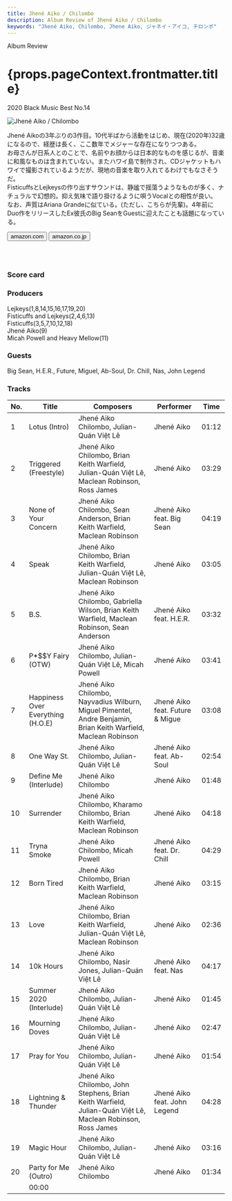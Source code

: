 ```yaml
---
title: Jhené Aiko / Chilombo
description: Album Review of Jhené Aiko / Chilombo
keywords: "Jhené Aiko, Chilombo, Jhene Aiko, ジャネイ・アイコ, チロンボ"
---
```





<p className="largeP">Album Review</p>
<h1 className="h1--no--margin">{props.pageContext.frontmatter.title}</h1>
<p className="largeP">
  <Link to="/best50/2020/">2020 Black Music Best No.14</Link>
</p>

<Row  className="image-card-group">
	<Column colMd={3} colLg={4} noGutterMdLeft="">
       <ImageCard>

![Jhené Aiko / Chilombo](../../images/cd/jheneaiko1L.jpg)

</ImageCard>
	</Column>
	<Column colMd={4} colLg={8} noGutterMdLeft="">
	<p>
	Jhené Aikoの3年ぶりの3作目。10代半ばから活動をはじめ、現在(2020年)32歳になるので、経歴は長く、ここ数年でメジャーな存在になりつつある。
	<br/>お母さんが日系人とのことで、名前やお顔からは日本的なものを感じるが、音楽に和風なものは含まれていない。またハワイ島で制作され、CDジャケットもハワイで撮影されているようだが、現地の音楽を取り入れてるわけでもなさそうだ。
	<br/>FisticuffsとLejkeysの作り出すサウンドは、静謐で揺蕩うようなものが多く、ナチュラルで幻想的。抑え気味で語り掛けるように唄うVocalとの相性が良い。
	<br/>なお、声質はAriana Grandeに似ている。(ただし、こちらが先輩)。4年前にDuo作をリリースしたEx彼氏のBig SeanをGuestに迎えたことも話題になっている。
	</p>
	<div>
	  <Button className="button-right-mergin"  href="https://amzn.to/3ggBXZD" renderIcon={ArrowUpRight} size='sm' kind='primary'>
      amazon.com
    </Button>
    <Button className="button-right-mergin"  href="https://amzn.to/33inOHR" renderIcon={ArrowUpRight} size='sm' kind='secondary'>
      amazon.co.jp
    </Button>
	</div>
	<a href="https://geo.music.apple.com/jp/album/chilombo/1500821043?mt=1&app=music&ls=1&at=11lcug" style="display:inline-block;overflow:hidden;background:url(https://linkmaker.itunes.apple.com/ja-jp/lockup.svg?releaseDate=2020-03-06&kind=album&bubble=apple_music&style=mono-black) no-repeat;width:180px;height:45px;"></a>
	</Column>
</Row>
<Row >
	<Column colMd={4} colLg={4} noGutterMdLeft="">
<div>
  <h3>Score card</h3>
	<SliderJS1 value="5" />
  <SliderJS2 value="2" />
	<SliderJS3 value="1" />
  <SliderJS4 value="9" />
</div>
</Column>
<Column colMd={8} colLg={8} noGutterMdLeft="">
<div>
<h3>Producers</h3>
<p>
	Lejkeys(1,8,14,15,16,17,19,20)
	<br/>Fisticuffs and Lejkeys(2,4,6,13)
	<br/>Fisticuffs(3,5,7,10,12,18)
	<br/>Jhené Aiko(9)
	<br/>Micah Powell and Heavy Mellow(11)
</p>
<h3>Guests</h3>
<p>
	Big Sean, H.E.R., Future, Miguel, Ab-Soul, Dr. Chill, Nas, John Legend
</p>
</div>
</Column>
</Row>

<h3>Tracks</h3>

| No. | Title                             | Composers                                                                                                       | Performer                       | Time  |
| --- | --------------------------------- | --------------------------------------------------------------------------------------------------------------- | ------------------------------- | ----- |
| 1   | Lotus (Intro)                     | Jhené Aiko Chilombo, Julian-Quán Việt Lê                                                                        | Jhené Aiko                      | 01:12 |
| 2   | Triggered (Freestyle)             | Jhené Aiko Chilombo, Brian Keith Warfield, Julian-Quán Việt Lê, Maclean Robinson, Ross James                    | Jhené Aiko                      | 03:29 |
| 3   | None of Your Concern              | Jhené Aiko Chilombo, Sean Anderson, Brian Keith Warfield, Maclean Robinson                                      | Jhené Aiko feat. Big Sean       | 04:19 |
| 4   | Speak                             | Jhené Aiko Chilombo, Brian Keith Warfield, Julian-Quán Việt Lê, Maclean Robinson                                | Jhené Aiko                      | 03:05 |
| 5   | B.S.                              | Jhené Aiko Chilombo, Gabriella Wilson, Brian Keith Warfield, Maclean Robinson, Sean Anderson                    | Jhené Aiko feat. H.E.R.         | 03:32 |
| 6   | P\*$$Y Fairy (OTW)                | Jhené Aiko Chilombo, Julian-Quán Việt Lê, Micah Powell                                                          | Jhené Aiko                      | 03:41 |
| 7   | Happiness Over Everything (H.O.E) | Jhené Aiko Chilombo, Nayvadius Wilburn, Miguel Pimentel, Andre Benjamin, Brian Keith Warfield, Maclean Robinson | Jhené Aiko feat. Future & Migue | 03:08 |
| 8   | One Way St.                       | Jhené Aiko Chilombo, Julian-Quán Việt Lê                                                                        | Jhené Aiko feat. Ab-Soul        | 02:54 |
| 9   | Define Me (Interlude)             | Jhené Aiko Chilombo                                                                                             | Jhené Aiko                      | 01:48 |
| 10  | Surrender                         | Jhené Aiko Chilombo, Kharamo Chilombo, Brian Keith Warfield, Maclean Robinson                                   | Jhené Aiko                      | 04:18 |
| 11  | Tryna Smoke                       | Jhené Aiko Chilombo, Micah Powell                                                                               | Jhené Aiko feat. Dr. Chill      | 04:29 |
| 12  | Born Tired                        | Jhené Aiko Chilombo, Brian Keith Warfield, Maclean Robinson                                                     | Jhené Aiko                      | 03:15 |
| 13  | Love                              | Jhené Aiko Chilombo, Brian Keith Warfield, Julian-Quán Việt Lê, Maclean Robinson                                | Jhené Aiko                      | 02:36 |
| 14  | 10k Hours                         | Jhené Aiko Chilombo, Nasir Jones, Julian-Quán Việt Lê                                                           | Jhené Aiko feat. Nas            | 04:17 |
| 15  | Summer 2020 (Interlude)           | Jhené Aiko Chilombo, Julian-Quán Việt Lê                                                                        | Jhené Aiko                      | 01:45 |
| 16  | Mourning Doves                    | Jhené Aiko Chilombo, Julian-Quán Việt Lê                                                                        | Jhené Aiko                      | 02:47 |
| 17  | Pray for You                      | Jhené Aiko Chilombo, Julian-Quán Việt Lê                                                                        | Jhené Aiko                      | 01:54 |
| 18  | Lightning & Thunder               | Jhené Aiko Chilombo, John Stephens, Brian Keith Warfield, Julian-Quán Việt Lê, Maclean Robinson, Ross James     | Jhené Aiko feat. John Legend    | 04:28 |
| 19  | Magic Hour                        | Jhené Aiko Chilombo, Julian-Quán Việt Lê                                                                        | Jhené Aiko                      | 03:16 |
| 20  | Party for Me (Outro)              | Jhené Aiko Chilombo                                                                                             | Jhené Aiko                      | 01:34 |
|     | 00:00                             |
